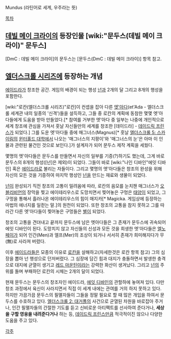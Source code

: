 Mundus (라틴어로 세계, 우주라는 뜻)

[[목차]]

== [[데빌 메이 크라이]]의 등장인물 [wiki:"문두스(데빌 메이 크라이)" 문두스] ==
[DmC : 데빌 메이 크라이]의 문두스는 [문두스(DmC : 데빌 메이 크라이)] 항목 참고.

== [[엘더스크롤 시리즈]]에 등장하는 개념 ==

[[에이드라]]가 창조한 공간. 게임의 배경이 되는 행성 [[넌]]과 2개의 달 그리고 8개의 행성을 포함한다.

[wiki:"로칸(엘더스크롤 시리즈)"로칸]이 컨셉을 잡아 다른 [[엣'아다]](et'Ada - 엘더스크롤 세계관 내의 일종의 '신격')들을 설득하고, 그들 중 로칸의 계획에 동참한 몇몇 엣'아다들에게 도움을 받아 만들었다.[* 참여를 거부한 엣'아다 중 일부는 나중에 개인적으로 세계 창조에 관심을 가져서 훗날 자신들만의 세계를 창조한 [데이드라] - [[데이드릭 프린스]]가 되었다.] 그를 도운 엣'아다들 중에 매그너스(Magnus)[* 훗날 [[엘더스크롤 5: 스카이림]]의 [[윈터홀드 대학]]에서 나오는 '매그너스의 지팡이'와 '매그너스의 눈'은 아마 이 인물과 관련된 물건인 것으로 보인다.]가 설계자가 되어 문두스 제작 계획을 세웠다.

몇명의 엣'아다들은 문두스를 만들면서 자신의 일부를 기증(?)하기도 했는데, 그게 바로 문두스의 8개의 행성([넌]은 제외)이 되었다. 그들이 바로 [wiki:"나인 디바인"에잇 디바인] 혹은 [[에이드라]]로 불리는 자들이다. 그리고 몇명의 엣'아다들은 창조의 완성을 위해 자신의 모든 것을 기증하여 마지막 행성인 [[넌]]을 만드는 재료와 생물이 되었다. 

[[넌]]이 완성되기 직전 창조의 고통이 밀려옴에 따라, 로칸의 음모를 눈치챈 매그너스가 [[오블리비언]]의 장막을 찢고 에이테리우스로 도망치면서 찢어놓은 구멍은 [[태양]]이 되었고, 그 구멍을 통해서 흘러나온 에이테리우스의 힘이 매지카[* Magicka. 게임상에 등장하는 마법의 에너지를 일컫는 말.]의 원천이 되었다. 또한 창조의 고통을 참지 못하고 그를 따라간 다른 엣'아다들이 찢어놓은 구멍들은 [[별]]이 되었다.

창조의 고통을 견뎌내고 끝까지 문두스에 남은 엣아다들은 그 존재가 문두스에 귀속되어 에잇 디바인이 된다. 도망치지 않고 자신들의 신성과 모든 것을 희생한 엣'아다들은 [[엘노페이]]가 되어 인간(Men)과 엘프(Mer)의 조상이 되거나 서서히 존재가 희미해지다가 무(無)로 사라져 버렸다.

이후 [[에이드라]]들은 모종의 이유로 [[로칸]]을 살해하고(자세한것은 로칸 항목 참고) 그의 심장을 뽑아 넌 행성으로 던저버렸다. 그 심장에 담긴 힘과 대지가 충돌하면서 발생한 충격으로 대지에 균열이 생기고 [[레드 마운틴]]이라는 강력한 화산이 생겨났다. 그리고 [[넌]]의 주위를 돌며 부패하던 로칸의 시체는 2개의 달이 되었다.

현재 문두스는 문두스의 창조자인 에이드라, [[에잇 디바인]]의 관할하에 놓여져 있다. 다만 창조 과정에서 육신이 사라지면서 직접 이 세계 내에는 관여를 거의 하지 못하고 있다. 하지만 가끔가끔 문두스의 필멸자들이 그들을 정말 필요로 할 때 많은 개입을 하여서 문두스를 수호하고 있다. [[엘더스크롤 2: 대거폴]]의 사건으로 균열된 차원을 바로잡아 주거나, 인간 필멸자들의 간절한 기도를 듣고 신비로운 아티팩트를 선사하여 준다거나, '''세상을 구할 영웅을 내려준다거나''' 하는 등, [[데이드릭 프린스]]만큼 적극적이진 않으나 다양한 도움을 주고 있다.

[[각주]]
